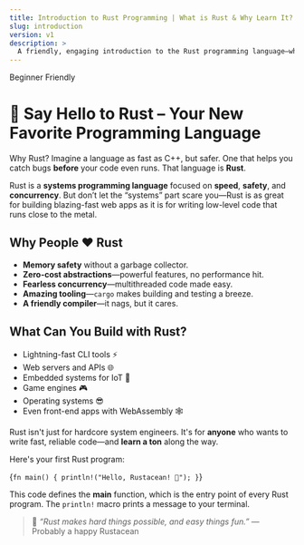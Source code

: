 ```yaml
---
title: Introduction to Rust Programming | What is Rust & Why Learn It?
slug: introduction
version: v1
description: > 
  A friendly, engaging introduction to the Rust programming language—what it is, why it matters, and what you can build with it. Perfect for beginners and curious developers alike.
---
```


<Badge variant="outline">Beginner Friendly</Badge>

# 🦀 Say Hello to Rust – Your New Favorite Programming Language

<Alert>
  <AlertTitle>Why Rust?</AlertTitle>
  <AlertDescription>
    Imagine a language as fast as C++, but safer. One that helps you catch bugs <strong>before</strong> your code even runs. That language is <strong>Rust</strong>.
  </AlertDescription>
</Alert>

Rust is a **systems programming language** focused on <strong>speed</strong>, <strong>safety</strong>, and <strong>concurrency</strong>. But don’t let the “systems” part scare you—Rust is as great for building blazing-fast web apps as it is for writing low-level code that runs close to the metal.

## Why People ❤️ Rust
- <strong>Memory safety</strong> without a garbage collector.
- <strong>Zero-cost abstractions</strong>—powerful features, no performance hit.
- <strong>Fearless concurrency</strong>—multithreaded code made easy.
- <strong>Amazing tooling</strong>—<code>cargo</code> makes building and testing a breeze.
- <strong>A friendly compiler</strong>—it nags, but it cares.

## What Can You Build with Rust?
- Lightning-fast CLI tools ⚡
- Web servers and APIs 🌐
- Embedded systems for IoT 🔧
- Game engines 🎮
- Operating systems 😎
- Even front-end apps with WebAssembly 🕸️

<Alert variant="secondary">
  <AlertDescription>
    Rust isn't just for hardcore system engineers. It's for <strong>anyone</strong> who wants to write fast, reliable code—and <strong>learn a ton</strong> along the way.
  </AlertDescription>
</Alert>

Here's your first Rust program:

<CodeBlock language="rust">{`
fn main() {
    println!("Hello, Rustacean! 🦀");
}
`}</CodeBlock>

This code defines the <strong>main</strong> function, which is the entry point of every Rust program. The <code>println!</code> macro prints a message to your terminal.

<blockquote>
  💬 <em>“Rust makes hard things possible, and easy things fun.”</em> — Probably a happy Rustacean
</blockquote>